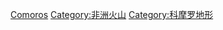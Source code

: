 {{Commons cat|Volcanoes of Comoros}}

[[Category:各国火山|Comoros]]
[[Category:非洲火山|Category:非洲火山]]
[[Category:科摩罗地形|Category:科摩罗地形]]